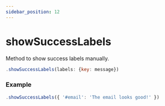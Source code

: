 ```yaml
---
sidebar_position: 12
---
```


# showSuccessLabels

Method to show success labels manually.

```js
.showSuccessLabels(labels: {key: message})
```

### Example

```js
.showSuccessLabels({ '#email': 'The email looks good!' })
```
